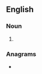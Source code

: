 {{also|bug-bears}}
==English==

===Noun===
{{head|en|noun plural form}}

# {{plural of|bugbear|lang=en}}

===Anagrams===
* {{anagrams|en|Burbages|rubbages}}